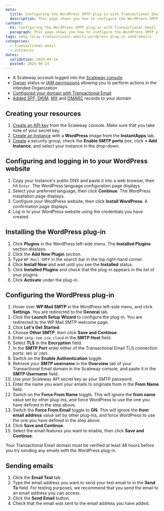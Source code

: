 ```yaml
---
meta:
  title: Configuring the WordPress SMTP plug-in with Transactional Email
  description: This page shows you how to configure the WordPress SMTP plug-in and use it with Transactional Email
content:
  h1: Configuring the WordPress SMTP plug-in with Transactional Email
  paragraph: This page shows you how to configure the WordPress SMTP plug-in and use it with Transactional Email
tags: smtp relay transactional-emails wordpress plug-in send-emails
categories:
  - transactional-email
  - instances
dates:
  validation: 2024-04-24
  posted: 2024-04-24
---
```


<Macro id="requirements" />

- A Scaleway account logged into the [Scaleway console](https://console.scaleway.com)
- [Owner](/identity-and-access-management/iam/concepts/#owner) status or [IAM permissions](/identity-and-access-management/iam/concepts/#permission) allowing you to perform actions in the intended Organization
- [Configured your domain with Transactional Email](/managed-services/transactional-email/how-to/configure-domain-with-transactional-email/)
- [Added SPF, DKIM](/managed-services/transactional-email/how-to/add-spf-dkim-records-to-your-domain/), [MX](/managed-services/transactional-email/how-to/add-mx-record-to-your-domain/) and [DMARC](/managed-services/transactional-email/how-to/add-mx-record-to-your-domain/) records to your domain

## Creating your resources

1. [Create an API key](/identity-and-access-management/iam/how-to/create-api-keys/) from the Scaleway console. Make sure that you take note of your secret key.
2. [Create an Instance](/compute/instances/how-to/create-an-instance/) with a **WordPress** image from the **InstantApps** tab.
3. [Create](/compute/instances/how-to/use-security-groups/#how-to-create-a-security-group) a security group, check the **Enable SMTP ports** box, click **+ Add Instance**, and select your Instance in the drop-down.

## Configuring and logging in to your WordPress website

1. Copy your Instance's public DNS and paste it into a web browser, then hit `Enter`. The WordPress language configuration page displays.
2. Select your preferred language, then click **Continue**. The WordPress installation page displays.
    <Lightbox src="scaleway-wordpress-welcome-page.webp" alt="WordPress installation page where you can configure your website's title, your username, password, email, and more" />
3. Configure your WordPress website, then click **Install WordPress**. A confirmation page displays.
4. Log in to your WordPress website using the credentials you have created.

## Installing the WordPress plug-in

1. Click **Plugins** in the WordPress left-side menu. The **Installed Plugins** section displays.
2. Click the **Add New Plugin** section.
3. Type `WP Mail SMTP` in the search bar in the top right-hand corner.
4. Click **Install Now** and wait until you see the **Installed** status.
    <Lightbox src="scaleway-wp-mail-smtp.webp" width="" alt="" />
5. Click **Installed Plugins** and check that the plug-in appears in the list of your plugins.
6. Click **Activate** under the plug-in.

## Configuring the WordPress plug-in

1. Hover over **WP Mail SMTP** in the WordPress left-side menu, and click **Settings**. You are redirected to the **General** tab.
2. Click the **Launch Setup Wizard** to configure the plug-in. You are redirected to the WP Mail SMTP welcome page.
3. Click **Let's Get Started**.
4. Choose **Other SMTP**, then click **Save and Continue**.
5. Enter `smtp.tem.scw.cloud` in the **SMTP Host** field.
6. Select **TLS** in the **Encryption** field.
7. In the **SMTP Port** enter either of the Transactional Email TLS connection ports: `465` or `2465`.
8. Switch on the **Enable Authentication** toggle.
9. Retrieve your **SMTP username** in the **Overview** tab of your Transactional Email domain in the Scaleway console, and paste it in the **SMTP Username** field.
    <Lightbox src="scaleway-smtp-config.webp" width="" alt="" />
10. Use your Scaleway API secret key as your SMTP password.
11. Enter the name you want your emails to originate from in the **From Name** field.
12. Switch on the **Force From Name** toggle. This will ignore the **from name** value set by other plug-ins, and force WordPress to use the one you have defined in the step above.
13. Switch the **Force From Email** toggle to **ON**. This will ignore the **from email address** value set by other plug-ins, and force WordPress to use the one you have defined in the step above.
14. Click **Save and Continue**.
15. Select the email features you want to enable, then click **Save and Continue**.

 <Message type="note">
   Your Transactional Email domain must be verified at least 48 hours before you try sending any emails with the WordPress plug-in.
 </Message>


##  Sending emails

1. Click the **Email Test** tab.
2. Type the email address you want to send your test email to in the **Send To** field. For testing purposes, we recommend that you send the email to an email address you can access.
3. Click the **Send Email** button.
4. Check that the email was sent to the email address you have added.